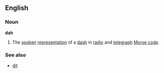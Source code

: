==English==
===Noun===
'''dah'''

#The [[spoken]] [[representation]] of a [[dash]] in [[radio]] and [[telegraph]] [[Morse code]].

===See also===
*[[dit]]
